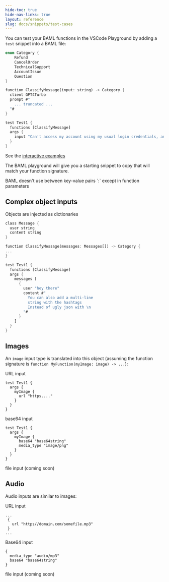 ```yaml
---
hide-toc: true
hide-nav-links: true
layout: reference
slug: docs/snippets/test-cases
---
```


You can test your BAML functions in the VSCode Playground by adding a `test` snippet into a BAML file:

```rust
enum Category {
    Refund
    CancelOrder
    TechnicalSupport
    AccountIssue
    Question
}

function ClassifyMessage(input: string) -> Category {
  client GPT4Turbo
  prompt #"
    ... truncated ...
  "#
}

test Test1 {
  functions [ClassifyMessage]
  args {
    input "Can't access my account using my usual login credentials, and each attempt results in an error message stating 'Invalid username or password.' I have tried resetting my password using the 'Forgot Password' link, but I haven't received the promised password reset email."
  }
}
```
See the [interactive examples](https://promptfiddle.com)

The BAML playground will give you a starting snippet to copy that will match your function signature.

<Warning>
BAML doesn't use between key-value pairs `:` except in function parameters
</Warning>

## Complex object inputs

Objects are injected as dictionaries
```rust
class Message {
  user string
  content string
}

function ClassifyMessage(messages: Messages[]) -> Category {
...
}

test Test1 {
  functions [ClassifyMessage]
  args {
    messages [
      {
        user "hey there"
        content #"
          You can also add a multi-line
          string with the hashtags
          Instead of ugly json with \n
        "#
      }
    ]
  }
}
```

## Images
An `image` input type is translated into this object (assuming the function signature is `function MyFunction(myImage: image) -> ...`):

URL input
```
test Test1 {
  args {
    myImage {
      url "https...."
    }
  }
}
```
base64 input
```
test Test1 {
  args {
    myImage {
      base64 "base64string"
      media_type "image/png"
    }
  }
}
```
file input (coming soon)


## Audio
Audio inputs are similar to images:

URL input
```
...
 {
   url "https//domain.com/somefile.mp3"
 }
...
```
Base64 input
```
{
  media_type "audio/mp3"
  base64 "base64string"
}
```
file input (coming soon)
